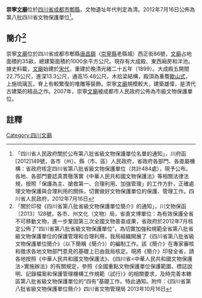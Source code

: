 {{msg:四川省文物保護單位
|名稱 = 崇寧[[文廟|文廟]]
|編號 = 103
|圖片 = 
|級別 = S8
|分類 = 
|時代 = [[清代|清代]]
|地点 = [[四川省|四川省]][[成都市|成都市]][[郫縣|郫縣]]
|坐標 =
|登錄 = 2012年7月16日
}}
'''崇寧[[文廟|文廟]]'''位於[[四川省|四川省]][[成都市|成都市]][[郫縣|郫縣]]，文物遺址年代判定為清。2012年7月16日公佈為第八批四川省文物保護單位<ref>「四川省人民政府關於公布第八批省級文物保護單位名單的通知」，川府函[2012]149號，各市（州）、縣（市、區）人民政府，省政府各部門、各直屬機構：省政府核定四川省第八批省級文物保護單位（共計484處），現予公布。各地、各部門要認真貫徹落實《中華人民共和國文物保護法》等相關法律法規，按照「保護為主、搶救第一、合理利用、加強管理」的工作方針，正確處理文物保護與合理利用的關係，切實做好文物保護單位的保護、管理工作。四川省人民政府，2012年7月16日</ref>。
== 簡介<ref>「關於印發《四川省第八批省級文物保護單位簡介》的通知」，川文物保函〔2013〕128號，各市、州文化（文物）局，省直文博單位：為有效保護全省不可移動文物，進一步鞏固第三次全國文物普查成果，省政府於2012年7月核定公佈了“四川省第八批省級文物保護單位”。為切實加強和規範全省第八批省級文物保護單位的保護管理和合理利用，我局組織開展了《四川省第八批省級文物保護單位簡介》（以下簡稱《簡介》）的編制工作。該《簡介》在專家審核和徵求各地文物部門意見的基礎上已由我局核定。現將《簡介》印發全省，請各地按照《中華人民共和國文物保護法》、《四川省<中華人民共和國文物保護法>實施辦法》的有關規定，參照《全國重點文物保護單位保護範圍、標誌說明、記錄檔案和保護管理機構工作規範（試行）》的相關要求，及時完善本轄區第八批省級文物保護單位的“四有”基礎工作。特此通知。附件：《四川省第八批省級文物保護單位簡介》四川省文物管理局  2013年10月16日</ref> ==
崇寧[[文廟|文廟]]位於四川省成都市郫縣[[唐昌鎮|唐昌鎮]]（[[崇寧縣|崇寧縣]]老縣城）西正街86號，[[文廟|文廟]]占地面積約35畝，總建築面積約1000余平方公尺。現存有大成殿、東西廂房和泮池。據史料載，[[文廟|文廟]]始建於[[宋代|宋代]]，重建於晚清光緒二十五年（1899）。大成殿五開間22.75公尺，進深13.3公尺，通高15.48公尺，木拾梁結構，殿頂為重簷[[歇山式|歇山式]]，上施琉璃瓦，脊上有較繁復的堆雕等裝飾。崇寧[[文廟|文廟]]規模較大，建築雄偉，是清代古建築的精品之作。2007年，崇寧[[文廟|文廟]]被成都市人民政府公佈為市級文物保護單位。
==註釋==
{{reflist}}
{{文物保護單位小作品}}

[[Category:四川文廟|Category:四川文廟]]